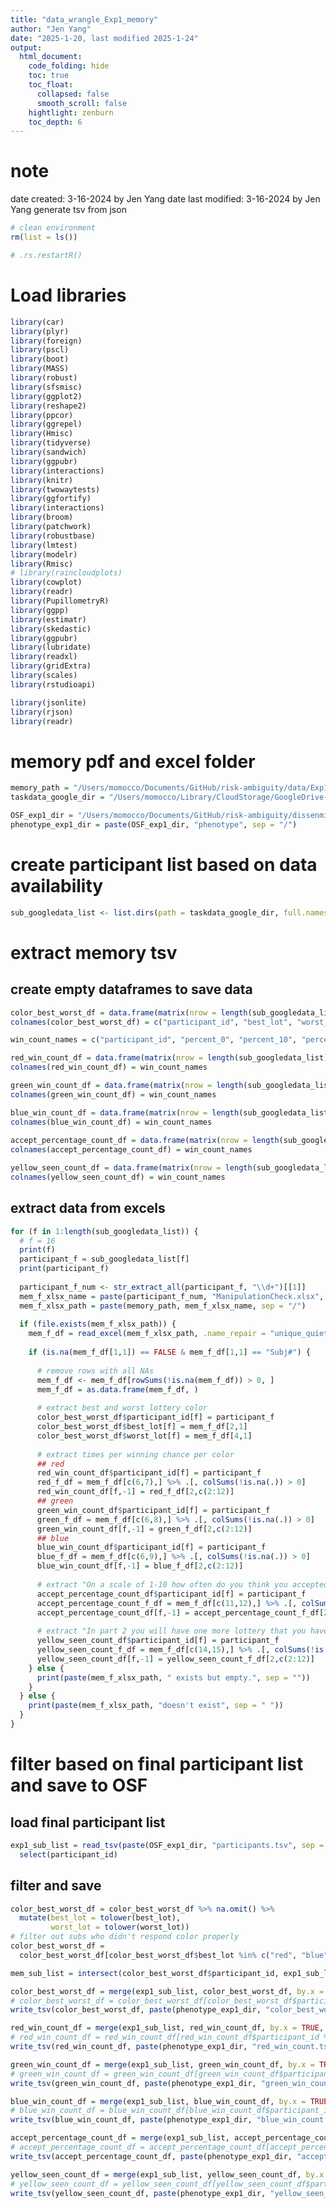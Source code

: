 ```yaml
---
title: "data_wrangle_Exp1_memory"
author: "Jen Yang"
date: "2025-1-20, last modified 2025-1-24"
output: 
  html_document:
    code_folding: hide
    toc: true
    toc_float:
      collapsed: false
      smooth_scroll: false
    hightlight: zenburn
    toc_depth: 6
---
```


# note
date created: 3-16-2024 by Jen Yang
date last modified: 3-16-2024 by Jen Yang
generate tsv from json
```r
# clean environment
rm(list = ls())
```

```r
# .rs.restartR()
```

# Load libraries
```r
library(car)
library(plyr)
library(foreign)
library(pscl)
library(boot)
library(MASS)
library(robust)
library(sfsmisc)
library(ggplot2)
library(reshape2)
library(ppcor)
library(ggrepel)
library(Hmisc)
library(tidyverse)
library(sandwich)
library(ggpubr)
library(interactions)
library(knitr)
library(twowaytests)
library(ggfortify)
library(interactions)
library(broom)
library(patchwork)
library(robustbase)
library(lmtest)
library(modelr)
library(Rmisc)
# library(raincloudplots)
library(cowplot)
library(readr)
library(PupillometryR)
library(ggpp)
library(estimatr)
library(skedastic)
library(ggpubr)
library(lubridate)
library(readxl)
library(gridExtra)
library(scales)
library(rstudioapi)

library(jsonlite)
library(rjson)
library(readr)
```

# memory pdf and excel folder
```r
memory_path = "/Users/momocco/Documents/GitHub/risk-ambiguity/data/Exp1/memory"
taskdata_google_dir = "/Users/momocco/Library/CloudStorage/GoogleDrive-tun51150@temple.edu/.shortcut-targets-by-id/1Yd_mABZr2-erO8s2c0GuJSs36TfUycDa/Limited_Info/Experiment_1/risk_amb/data/subject_data_compressed"

OSF_exp1_dir = "/Users/momocco/Documents/GitHub/risk-ambiguity/dissenminate/OSF_upload/beh_risk_amb_Exp1"
phenotype_exp1_dir = paste(OSF_exp1_dir, "phenotype", sep = "/")
```

# create participant list based on data availability
```r
sub_googledata_list <- list.dirs(path = taskdata_google_dir, full.names = FALSE, recursive = FALSE)
```

# extract memory tsv
## create empty dataframes to save data
```r
color_best_worst_df = data.frame(matrix(nrow = length(sub_googledata_list), ncol = 3))
colnames(color_best_worst_df) = c("participant_id", "best_lot", "worst_lot")

win_count_names = c("participant_id", "percent_0", "percent_10", "percent_20", "percent_30", "percent_40", "percent_50", "percent_60", "percent_70", "percent_80", "percent_90", "percent_100")

red_win_count_df = data.frame(matrix(nrow = length(sub_googledata_list), ncol = length(win_count_names)))
colnames(red_win_count_df) = win_count_names

green_win_count_df = data.frame(matrix(nrow = length(sub_googledata_list), ncol = length(win_count_names)))
colnames(green_win_count_df) = win_count_names

blue_win_count_df = data.frame(matrix(nrow = length(sub_googledata_list), ncol = length(win_count_names)))
colnames(blue_win_count_df) = win_count_names
  
accept_percentage_count_df = data.frame(matrix(nrow = length(sub_googledata_list), ncol = length(win_count_names)))
colnames(accept_percentage_count_df) = win_count_names

yellow_seen_count_df = data.frame(matrix(nrow = length(sub_googledata_list), ncol = length(win_count_names)))
colnames(yellow_seen_count_df) = win_count_names
```

## extract data from excels
```r
for (f in 1:length(sub_googledata_list)) {
  # f = 16
  print(f)
  participant_f = sub_googledata_list[f]
  print(participant_f)
  
  participant_f_num <- str_extract_all(participant_f, "\\d+")[[1]]
  mem_f_xlsx_name = paste(participant_f_num, "ManipulationCheck.xlsx", sep = "_")
  mem_f_xlsx_path = paste(memory_path, mem_f_xlsx_name, sep = "/")
  
  if (file.exists(mem_f_xlsx_path)) {
    mem_f_df = read_excel(mem_f_xlsx_path, .name_repair = "unique_quiet")
    
    if (is.na(mem_f_df[1,1]) == FALSE & mem_f_df[1,1] == "Subj#") {
      
      # remove rows with all NAs
      mem_f_df <- mem_f_df[rowSums(!is.na(mem_f_df)) > 0, ]
      mem_f_df = as.data.frame(mem_f_df, )
      
      # extract best and worst lottery color
      color_best_worst_df$participant_id[f] = participant_f
      color_best_worst_df$best_lot[f] = mem_f_df[2,1]
      color_best_worst_df$worst_lot[f] = mem_f_df[4,1]
      
      # extract times per winning chance per color
      ## red
      red_win_count_df$participant_id[f] = participant_f
      red_f_df = mem_f_df[c(6,7),] %>% .[, colSums(!is.na(.)) > 0]
      red_win_count_df[f,-1] = red_f_df[2,c(2:12)]
      ## green
      green_win_count_df$participant_id[f] = participant_f
      green_f_df = mem_f_df[c(6,8),] %>% .[, colSums(!is.na(.)) > 0]
      green_win_count_df[f,-1] = green_f_df[2,c(2:12)]
      ## blue
      blue_win_count_df$participant_id[f] = participant_f
      blue_f_df = mem_f_df[c(6,9),] %>% .[, colSums(!is.na(.)) > 0]
      blue_win_count_df[f,-1] = blue_f_df[2,c(2:12)]
      
      # extract "On a scale of 1-10 how often do you think you accepted lotteries with the given chances of winning?"
      accept_percentage_count_df$participant_id[f] = participant_f
      accept_percentage_count_f_df = mem_f_df[c(11,12),] %>% .[, colSums(!is.na(.)) > 0]
      accept_percentage_count_df[f,-1] = accept_percentage_count_f_df[2,]
      
      # extract "In part 2 you will have one more lottery that you haven’t seen before, Yellow. Use your gut to tell how often you think the Yellow lottery would have had the given chances of winning, if you had seen it in Part 1."
      yellow_seen_count_df$participant_id[f] = participant_f
      yellow_seen_count_f_df = mem_f_df[c(14,15),] %>% .[, colSums(!is.na(.)) > 0]
      yellow_seen_count_df[f,-1] = yellow_seen_count_f_df[2,c(2:12)]
    } else {
      print(paste(mem_f_xlsx_path, " exists but empty.", sep = ""))
    }
  } else {
    print(paste(mem_f_xlsx_path, "doesn't exist", sep = " "))
  }
}
```


# filter based on final participant list and save to OSF
## load final participant list
```r
exp1_sub_list = read_tsv(paste(OSF_exp1_dir, "participants.tsv", sep = "/"), show_col_types = F) %>% 
  select(participant_id)
```

## filter and save
```r
color_best_worst_df = color_best_worst_df %>% na.omit() %>% 
  mutate(best_lot = tolower(best_lot),
         worst_lot = tolower(worst_lot))
# filter out subs who didn't respond color properly
color_best_worst_df = 
  color_best_worst_df[color_best_worst_df$best_lot %in% c("red", "blue", "green") & color_best_worst_df$worst_lot %in% c("red", "blue", "green"), ]

mem_sub_list = intersect(color_best_worst_df$participant_id, exp1_sub_list$participant_id)

color_best_worst_df = merge(exp1_sub_list, color_best_worst_df, by.x = TRUE, all.x = TRUE)
# color_best_worst_df = color_best_worst_df[color_best_worst_df$participant_id %in% mem_sub_list, ]
write_tsv(color_best_worst_df, paste(phenotype_exp1_dir, "color_best_worst.tsv", sep = "/"))

red_win_count_df = merge(exp1_sub_list, red_win_count_df, by.x = TRUE, all.x = TRUE)
# red_win_count_df = red_win_count_df[red_win_count_df$participant_id %in% mem_sub_list, ]
write_tsv(red_win_count_df, paste(phenotype_exp1_dir, "red_win_count.tsv", sep = "/"))

green_win_count_df = merge(exp1_sub_list, green_win_count_df, by.x = TRUE, all.x = TRUE)
# green_win_count_df = green_win_count_df[green_win_count_df$participant_id %in% mem_sub_list, ]
write_tsv(green_win_count_df, paste(phenotype_exp1_dir, "green_win_count.tsv", sep = "/"))

blue_win_count_df = merge(exp1_sub_list, blue_win_count_df, by.x = TRUE, all.x = TRUE)
# blue_win_count_df = blue_win_count_df[blue_win_count_df$participant_id %in% mem_sub_list, ]
write_tsv(blue_win_count_df, paste(phenotype_exp1_dir, "blue_win_count.tsv", sep = "/"))

accept_percentage_count_df = merge(exp1_sub_list, accept_percentage_count_df, by.x = TRUE, all.x = TRUE)
# accept_percentage_count_df = accept_percentage_count_df[accept_percentage_count_df$participant_id %in% mem_sub_list, ]
write_tsv(accept_percentage_count_df, paste(phenotype_exp1_dir, "accept_percentage_count.tsv", sep = "/"))

yellow_seen_count_df = merge(exp1_sub_list, yellow_seen_count_df, by.x = TRUE, all.x = TRUE)
# yellow_seen_count_df = yellow_seen_count_df[yellow_seen_count_df$participant_id %in% mem_sub_list, ]
write_tsv(yellow_seen_count_df, paste(phenotype_exp1_dir, "yellow_seen_count.tsv", sep = "/"))
```





